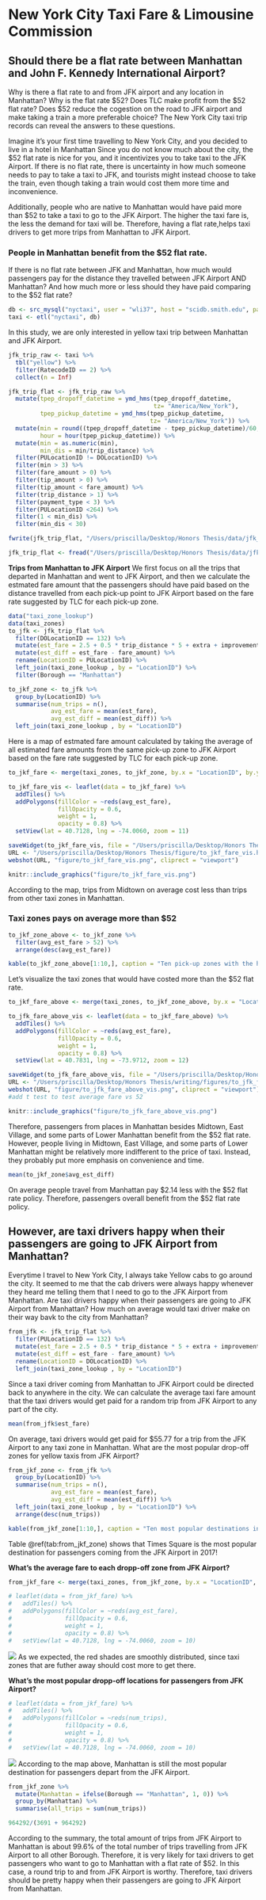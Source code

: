 # New York City Taxi Fare & Limousine Commission {#chapter5}

## Should there be a flat rate between Manhattan and John F. Kennedy International Airport?
Why is there a flat rate to and from JFK airport and any location in Manhattan? Why is the flat rate \$52? Does TLC make profit from the \$52 flat rate? Does \$52 reduce the cogestion on the road to JFK airport and make taking a train a more preferable choice? The New York City taxi trip records can reveal the answers to these questions.

Imagine it's your first time travelling to New York City, and you decided to live in a hotel in Manhattan Since you do not know much about the city, the \$52 flat rate is nice for you, and it incentivizes you to take taxi to the JFK Airport. If there is no flat rate, there is uncertainty in how much someone needs to pay to take a taxi to JFK, and tourists might instead choose to take the train, even though taking a train would cost them more time and inconvenience. 

Additionally, people who are native to Manhattan would have paid more than $52 to take a taxi to go to the JFK Airport. The higher the taxi fare is, the less the demand for taxi will be. Therefore, having a flat rate,helps taxi drivers to get more trips from Manhattan to JFK Airport.

### People in Manhattan benefit from the $52 flat rate.
If there is no flat rate between JFK and Manhattan, how much would passengers pay for the distance they travelled between JFK Airport AND Manhattan? And how much more or less should they have paid comparing to the \$52 flat rate?

```r
db <- src_mysql("nyctaxi", user = "wli37", host = "scidb.smith.edu", password = "Calculati0n")
taxi <- etl("nyctaxi", db)
```

In this study, we are only interested in yellow taxi trip between Manhattan and JFK Airport.
```r
jfk_trip_raw <- taxi %>%
  tbl("yellow") %>%
  filter(RatecodeID == 2) %>%
  collect(n = Inf)
```

```r
jfk_trip_flat <- jfk_trip_raw %>%
  mutate(tpep_dropoff_datetime = ymd_hms(tpep_dropoff_datetime,  
                                         tz= "America/New_York"),
         tpep_pickup_datetime = ymd_hms(tpep_pickup_datetime,  
                                        tz= "America/New_York")) %>%
  mutate(min = round((tpep_dropoff_datetime - tpep_pickup_datetime)/60, 2),
         hour = hour(tpep_pickup_datetime)) %>%
  mutate(min = as.numeric(min),
         min_dis = min/trip_distance) %>%
  filter(PULocationID != DOLocationID) %>%
  filter(min > 3) %>%
  filter(fare_amount > 0) %>%
  filter(tip_amount > 0) %>%
  filter(tip_amount < fare_amount) %>%
  filter(trip_distance > 1) %>%
  filter(payment_type < 3) %>%
  filter(PULocationID <264) %>%
  filter(1 < min_dis) %>% 
  filter(min_dis < 30)

fwrite(jfk_trip_flat, "/Users/priscilla/Desktop/Honors Thesis/data/jfk_trip_flat.csv")
```
```r
jfk_trip_flat <- fread("/Users/priscilla/Desktop/Honors Thesis/data/jfk_trip_flat.csv")
```

**Trips from Manhattan to JFK Airport**
We first focus on all the trips that departed in Manhattan and went to JFK Airport, and then we calculate the estmated fare amount that the passengers should have paid based on the distance travelled from each pick-up point to JFK Airport based on the fare rate suggested by TLC for each pick-up zone. 

```r
data("taxi_zone_lookup")
data(taxi_zones)
to_jfk <- jfk_trip_flat %>%
  filter(DOLocationID == 132) %>%
  mutate(est_fare = 2.5 + 0.5 * trip_distance * 5 + extra + improvement_surcharge + mta_tax + tolls_amount) %>%
  mutate(est_diff = est_fare - fare_amount) %>%
  rename(LocationID = PULocationID) %>%
  left_join(taxi_zone_lookup , by = "LocationID") %>%
  filter(Borough == "Manhattan")

to_jkf_zone <- to_jfk %>%
  group_by(LocationID) %>%
  summarise(num_trips = n(), 
            avg_est_fare = mean(est_fare),
            avg_est_diff = mean(est_diff)) %>%
  left_join(taxi_zone_lookup , by = "LocationID")
```

Here is a map of estmated fare amount calculated by taking the average of all estimated fare amounts from the same pick-up zone to JFK Airport based on the fare rate suggested by TLC for each pick-up zone. 
```r
to_jkf_fare <- merge(taxi_zones, to_jkf_zone, by.x = "LocationID", by.y = "LocationID")

to_jkf_fare_vis <- leaflet(data = to_jkf_fare) %>%
  addTiles() %>%
  addPolygons(fillColor = ~reds(avg_est_fare),
              fillOpacity = 0.6,
              weight = 1,
              opacity = 0.8) %>%
  setView(lat = 40.7128, lng = -74.0060, zoom = 11)

saveWidget(to_jkf_fare_vis, file = "/Users/priscilla/Desktop/Honors Thesis/figure/to_jkf_fare_vis.html")
URL <- "/Users/priscilla/Desktop/Honors Thesis/figure/to_jkf_fare_vis.html"
webshot(URL, "figure/to_jkf_fare_vis.png", cliprect = "viewport")
```

```r
knitr::include_graphics("figure/to_jkf_fare_vis.png")
```
According to the map, trips from Midtown on average cost less than trips from other taxi zones in Manhattan.

### Taxi zones pays on average more than \$52
```r
to_jkf_zone_above <- to_jkf_zone %>%
  filter(avg_est_fare > 52) %>%
  arrange(desc(avg_est_fare))

kable(to_jkf_zone_above[1:10,], caption = "Ten pick-up zones with the highest avergae fare from Manhattan to JKF Airport")
```

Let's visualize the taxi zones that would have costed more than the \$52 flat rate.

```r
to_jkf_fare_above <- merge(taxi_zones, to_jkf_zone_above, by.x = "LocationID", by.y = "LocationID")

to_jfk_fare_above_vis <- leaflet(data = to_jkf_fare_above) %>%
  addTiles() %>%
  addPolygons(fillColor = ~reds(avg_est_fare),
              fillOpacity = 0.6,
              weight = 1,
              opacity = 0.8) %>%
  setView(lat = 40.7831, lng = -73.9712, zoom = 12)

saveWidget(to_jfk_fare_above_vis, file = "/Users/priscilla/Desktop/Honors Thesis/writing/figures/to_jfk_fare_above_vis.html")
URL <- "/Users/priscilla/Desktop/Honors Thesis/writing/figures/to_jfk_fare_above_vis.html"
webshot(URL, "figure/to_jfk_fare_above_vis.png", cliprect = "viewport")
#add t test to test average fare vs 52
```

```r
knitr::include_graphics("figure/to_jfk_fare_above_vis.png")
```

Therefore, passengers from places in Manhattan besides Midtown, East Village, and some parts of Lower Manhattan benefit from the $52 flat rate. However, people living in Midtown, East Village, and some parts of Lower Manhattan might be relatively more indifferent to the price of taxi. Instead, they probably put more emphasis on convenience and time.

```r
mean(to_jkf_zone$avg_est_diff)
```
On average people travel from Manhattan pay \$2.14 less with the \$52 flat rate policy. Therefore, passengers overall benefit from the $52 flat rate policy.

## However, are taxi drivers happy when their passengers are going to JFK Airport from Manhattan?
Everytime I travel to New York City, I always take Yellow cabs to go around the city. It seemed to me that the cab drivers were always happy whenever they heard me telling them that I need to go to the JFK Airport from Manhattan. Are taxi drivers happy when their passengers are going to JFK Airport from Manhattan? How much on average would taxi driver make on their way bavk to the city from Manhattan? 

```r
from_jfk <- jfk_trip_flat %>%
  filter(PULocationID == 132) %>%
  mutate(est_fare = 2.5 + 0.5 * trip_distance * 5 + extra + improvement_surcharge + mta_tax + tolls_amount) %>%
  mutate(est_diff = est_fare - fare_amount) %>%
  rename(LocationID = DOLocationID) %>%
  left_join(taxi_zone_lookup , by = "LocationID")
```

Since a taxi driver coming from Manhattan to JFK Airport could be directed back to anywhere in the city. We can calculate the average taxi fare amount that the taxi drivers would get paid for a random trip from JFK Airport to any part of the city.

```r
mean(from_jfk$est_fare)
```
On average, taxi drivers would get paid for \$55.77 for a trip from the JFK Airport to any taxi zone in Manhattan. What are the most popular drop-off zones for yellow taxis from JFK Airport?
```r
from_jkf_zone <- from_jfk %>%
  group_by(LocationID) %>%
  summarise(num_trips = n(), 
            avg_est_fare = mean(est_fare),
            avg_est_diff = mean(est_diff)) %>%
  left_join(taxi_zone_lookup , by = "LocationID") %>%
  arrange(desc(num_trips))
```

```r
kable(from_jkf_zone[1:10,], caption = "Ten most popular destinations in Manhattan")
```
Table \@ref(tab:from_jkf_zone) shows that Times Square is the most popular destination for passengers coming from the JFK Airport in 2017!

**What's the average fare to each dropp-off zone from JFK Airport? **

```r
from_jkf_fare <- merge(taxi_zones, from_jkf_zone, by.x = "LocationID", by.y = "LocationID")

# leaflet(data = from_jkf_fare) %>%
#   addTiles() %>%
#   addPolygons(fillColor = ~reds(avg_est_fare),
#               fillOpacity = 0.6,
#               weight = 1,
#               opacity = 0.8) %>%
#   setView(lat = 40.7128, lng = -74.0060, zoom = 10)
```
![](figure/from_jkf_fare.png)
As we expected, the red shades are smoothly distributed, since taxi zones that are futher away should cost more to get there.

**What's the most popular dropp-off locations for passengers from JFK Airport? **

```r
# leaflet(data = from_jkf_fare) %>%
#   addTiles() %>%
#   addPolygons(fillColor = ~reds(num_trips),
#               fillOpacity = 0.6,
#               weight = 1,
#               opacity = 0.8) %>%
#   setView(lat = 40.7128, lng = -74.0060, zoom = 10)
```
![](figure/from_jkf_num.png)
According to the map above, Manhattan is still the most popular destination for passengers depart from the JFK Airport. 

```r
from_jkf_zone %>%
  mutate(Manhattan = ifelse(Borough == "Manhattan", 1, 0)) %>%
  group_by(Manhattan) %>%
  summarise(all_trips = sum(num_trips))
```
```r
964292/(3691 + 964292)
```
According to the summary, the total amount of trips from JFK Airport to Manhattan is about 99.6% of the total number of trips travelling from JFK Airport to all other Borough. Therefore, it is very likely for taxi drivers to get passengers who want to go to Manhattan with a flat rate of \$52. In this case, a round trip to and from JFK Airport is worthy. Therefore, taxi drivers should be pretty happy when their passengers are going to JFK Airport from Manhattan. 

